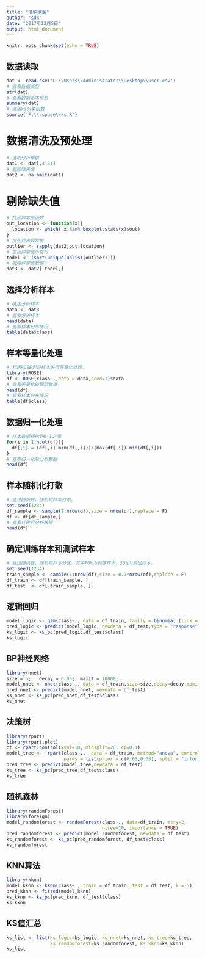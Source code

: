 ```yaml
---
title: "催收模型"
author: "sdk"
date: "2017年12月5日"
output: html_document
---
```


```r
knitr::opts_chunk$set(echo = TRUE)
```

## 数据读取
```r
dat <- read.csv('C:\\Users\\Administrator\\Desktop\\user.csv')
# 查看数据类型
str(dat)
# 查看数据基本信息
summary(dat)
# 调用ks分类函数
source('F:\\rspace\\ks.R')
```

# 数据清洗及预处理
```r
# 选取分析维度
dat1 <- dat[,4:11]
# 删除缺失值
dat2 <- na.omit(dat1)
```

# 剔除缺失值
```r
# 找出异常值函数
out_location <- function(x){
  location <- which( x %in% boxplot.stats(x)$out)
}
# 按列找出异常值
outlier <- sapply(dat2,out_location)
# 求出异常值所在行
todel <- (sort(unique(unlist(outlier))))
# 剔除异常值数据
dat3 <- dat2[-todel,]
```

## 选择分析样本

```r
# 确定分析样本
data <- dat3
# 查看分析样本
head(data)
# 查看样本分布情况
table(data$class)
```

## 样本等量化处理

```r
# 利用ROSE包将样本进行等量化处理。
library(ROSE)
df <- ROSE(class~.,data = data,seed=1)$data
# 查看等量化处理后数据
head(df)
# 查看样本分布情况
table(df$class)
```

## 数据归一化处理

```r
# 样本数据规约到0-1之间
for(i in 1:ncol(df)){
  df[,i] = (df[,i]-min(df[,i]))/(max(df[,i])-min(df[,i]))
}
# 查看归一化后分析数据
head(df)
```

## 样本随机化打散

```r
# 通过随机数，随机将样本打散。
set.seed(1234)
df_sample <- sample(1:nrow(df),size = nrow(df),replace = F)
df <- df[df_sample,]
# 查看打散后分析数据
head(df)
```

## 确定训练样本和测试样本

```r
# 通过随机数，随机将样本分区，其中70%为训练样本，30%为测试样本。
set.seed(1234)
train_sample <- sample(1:nrow(df),size = 0.7*nrow(df),replace = F)
df_train <- df[train_sample, ]
df_test  <- df[-train_sample, ]
```

## 逻辑回归

```r
model_logic <- glm(class~., data = df_train, family = binomial (link = logit))
pred_logic <- predict(model_logic, newdata = df_test,type = "response")
ks_logic <- ks_pc(pred_logic,df_test$class)
ks_logic
```

## BP神经网络

```r
library(nnet)
size = 5;   decay = 0.05;  maxit = 10000;
model_nnet <- nnet(class~., data = df_train,size=size,decay=decay,maxit=maxit)
pred_nnet <- predict(model_nnet, newdata = df_test)
ks_nnet <- ks_pc(pred_nnet,df_test$class)
ks_nnet
```

## 决策树

```r
library(rpart)
library(rpart.plot)
ct <- rpart.control(xval=10, minsplit=20, cp=0.1)
model_tree <-  rpart(class~.,  data = df_train, method="anova", control=ct,
                     parms = list(prior = c(0.65,0.35), split = "information"))
pred_tree <- predict(model_tree,newdata = df_test)
ks_tree <- ks_pc(pred_tree,df_test$class)
ks_tree
```

## 随机森林

```r
library(randomForest)
library(foreign)
model_randomforest <- randomForest(class~., data=df_train, mtry=2,
                                   ntree=10, importance = TRUE)
pred_randomforest <- predict(model_randomforest, newdata = df_test)
ks_randomforest <- ks_pc(pred_randomforest, df_test$class)
ks_randomforest
```

## KNN算法

```r
library(kknn) 
model_kknn <- kknn(class~., train = df_train, test = df_test, k = 5) 
pred_kknn <- fitted(model_kknn)
ks_kknn <- ks_pc(pred_kknn, df_test$class)
ks_kknn
```

## KS值汇总

```r
ks_list <- list(ks_logic=ks_logic, ks_nnet=ks_nnet, ks_tree=ks_tree, 
                ks_randomforest=ks_randomforest, ks_kknn=ks_kknn)
ks_list
```
